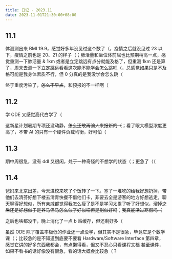```yaml
---
title: 日记 · 2023.11
date: 2023-11-01T21:30:00+08:00
---
```


## 11.1

体测测出来 BMI 19.9，感觉好多年没见过这个数了（，疫情之后就没见过 23 以下，疫情之前也是 20、21 的样子（；肺活量和坐位体前屈也比预期稍高一点，感觉重测一下肺活量 & 1km 或者是立定跳远有点分就能及格了，但重测 1km 还是算了，周末去测一下立定跳远看看这次能不能学会怎么跳吧（，总感觉如果只是不及格可能是我身体素质不行，但 0 分真的是我没学会怎么跳（

终于重度污染了，~~怎么不早点~~，和预报的不一样啊（

## 11.2

学 ODE 又感觉高代白学了（

这新星计划暑期专项还没动静，~~怎么还敢再骗人来报新的（~~；看了眼大模型浓度更高了，不带 AI 的只有一个硬件负载均衡，好可怕（

## 11.3

期中周很急，没有 ddl 又很闲，处于一种奇怪的不想学的状态（；更急了（（

## 11.4

爸妈来北京出差，今天进校来吃了个饭转了一下。塞了一堆吃的给我好想扔掉，带他们去清芬好想下楼去清青快餐不借他们卡，非要去全是游客的地方好想逃走，聊天聊得好想似，所有亲戚都觉得我怎么瘦了是不是学习太累了听了好想似，~~溜掉之后还是好想似于是养马但马怎么似了好似喵但是别似好吗~~；~~我真能活过寒假吗（~~

之后也啥都没干，晚上消化了一点 b 站缓存，但还剩好多（

虽然 ODE 除了覆盖率极低的作业还一点没学，但其实不是很急，毕竟它是个数学课（；比较急的是不知道到底要不要看 Hardware/Software Interface 第四章，感觉它讲的好多东西我都会，有点懒得看，但又不忍心只看课程文档 ~~甚至课件~~，如果不看书的话好像没有很急，看的话大概会比较急（？
